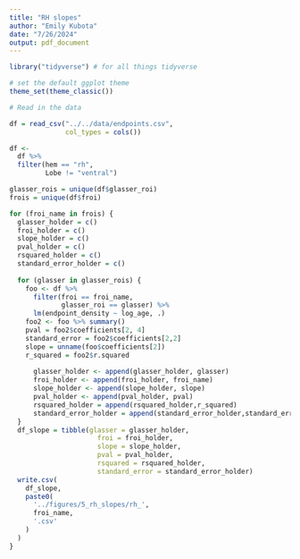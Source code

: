```yaml
---
title: "RH slopes"
author: "Emily Kubota"
date: "7/26/2024"
output: pdf_document
---
```


```r
library("tidyverse") # for all things tidyverse

# set the default ggplot theme 
theme_set(theme_classic())


```

```r
# Read in the data 

df = read_csv("../../data/endpoints.csv",
              col_types = cols())


```

```r
df <-
  df %>%
  filter(hem == "rh",
         Lobe != "ventral")

glasser_rois = unique(df$glasser_roi)
frois = unique(df$froi)

for (froi_name in frois) {
  glasser_holder = c()
  froi_holder = c()
  slope_holder = c()
  pval_holder = c()
  rsquared_holder = c()
  standard_error_holder = c()
  
  for (glasser in glasser_rois) {
    foo <- df %>%
      filter(froi == froi_name,
             glasser_roi == glasser) %>%
      lm(endpoint_density ~ log_age, .)
    foo2 <- foo %>% summary()
    pval = foo2$coefficients[2, 4]
    standard_error = foo2$coefficients[2,2]
    slope = unname(foo$coefficients[2])
    r_squared = foo2$r.squared
    
      glasser_holder <- append(glasser_holder, glasser)
      froi_holder <- append(froi_holder, froi_name)
      slope_holder <- append(slope_holder, slope)
      pval_holder <- append(pval_holder, pval)
      rsquared_holder = append(rsquared_holder,r_squared)
      standard_error_holder = append(standard_error_holder,standard_error)
  }
  df_slope = tibble(glasser = glasser_holder,
                      froi = froi_holder,
                      slope = slope_holder,
                      pval = pval_holder,
                      rsquared = rsquared_holder,
                      standard_error = standard_error_holder)
  write.csv(
    df_slope,
    paste0(
      '../figures/5_rh_slopes/rh_',
      froi_name,
      '.csv'
    )
  )
}

```
